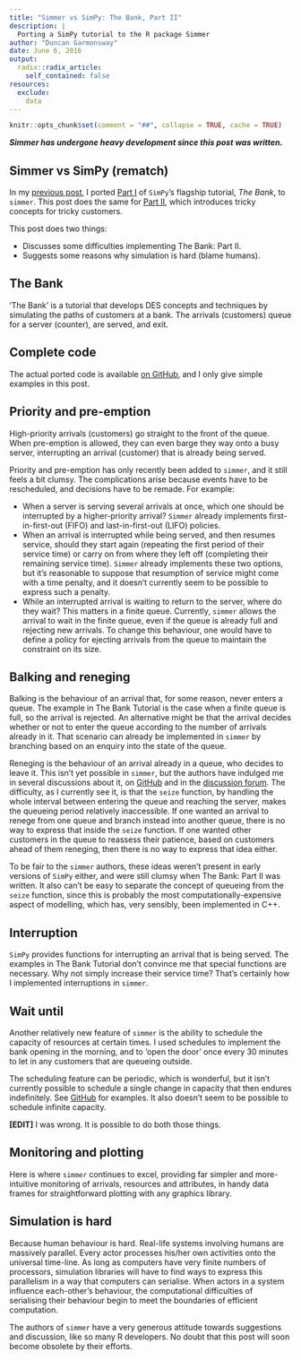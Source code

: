 ```yaml
---
title: "Simmer vs SimPy: The Bank, Part II"
description: |
  Porting a SimPy tutorial to the R package Simmer
author: "Duncan Garmonsway"
date: June 6, 2016
output:
  radix::radix_article:
    self_contained: false
resources:
  exclude:
    data
---
```


```r
knitr::opts_chunk$set(comment = "##", collapse = TRUE, cache = TRUE)
```

***Simmer has undergone heavy development since this post was written.***

## Simmer vs SimPy (rematch)

In my [previous
post](https://nacnudus.github.io/duncangarmonsway/posts/2016-05-11-simmer-bank-1/),
I ported [Part I](https://pythonhosted.org/SimPy/Tutorials/TheBank.html) of
`SimPy`'s flagship tutorial, *The Bank*, to `simmer`.  This post does the same
for [Part II](https://pythonhosted.org/SimPy/Tutorials/TheBank2.html), which
introduces tricky concepts for tricky customers.

This post does two things:

* Discusses some difficulties implementing The Bank: Part II.
* Suggests some reasons why simulation is hard (blame humans).

## The Bank

'The Bank' is a tutorial that develops DES concepts and techniques by simulating
the paths of customers at a bank.  The arrivals (customers) queue for a server
(counter), are served, and exit.

## Complete code

The actual ported code is available [on
GitHub](https://github.com/nacnudus/simmer-bank), and I only give simple
examples in this post.

## Priority and pre-emption

High-priority arrivals (customers) go straight to the front of the queue.  When
pre-emption is allowed, they can even barge they way onto a busy server,
interrupting an arrival (customer) that is already being served.

Priority and pre-emption has only recently been added to `simmer`, and it still
feels a bit clumsy.  The complications arise because events have to be
rescheduled, and decisions have to be remade.  For example:

* When a server is serving several arrivals at once, which one should be
  interrupted by a higher-priority arrival?  `Simmer` already implements
  first-in-first-out (FIFO) and last-in-first-out (LIFO) policies.
* When an arrival is interrupted while being served, and then resumes service,
  should they start again (repeating the first period of their service time) or
  carry on from where they left off (completing their remaining service time).
  `Simmer` already implements these two options, but it's reasonable to suppose
  that resumption of service might come with a time penalty, and it doesn't
  currently seem to be possible to express such a penalty.
* While an interrupted arrival is waiting to return to the server, where do they
  wait?  This matters in a finite queue.  Currently, `simmer` allows the arrival
  to wait in the finite queue, even if the queue is already full and rejecting
  new arrivals.  To change this behaviour, one would have to define a policy for
  ejecting arrivals from the queue to maintain the constraint on its size.

## Balking and reneging

Balking is the behaviour of an arrival that, for some reason, never enters a
queue.  The example in The Bank Tutorial is the case when a finite queue is
full, so the arrival is rejected.  An alternative might be that the arrival
decides whether or not to enter the queue according to the number of arrivals
already in it.  That scenario can already be implemented in `simmer` by branching
based on an enquiry into the state of the queue.

Reneging is the behaviour of an arrival already in a queue, who decides to leave
it.  This isn't yet possible in `simmer`, but the authors have indulged me in
several discussions about it, on
[GitHub](https://github.com/r-simmer/simmer/issues) and in the [discussion
forum](https://groups.google.com/forum/#!forum/simmer-devel).  The difficulty,
as I currently see it, is that the `seize` function, by handling the whole
interval between entering the queue and reaching the server, makes the queueing
period relatively inaccessible.  If one wanted an arrival to renege from one
queue and branch instead into another queue, there is no way to express that
inside the `seize` function.  If one wanted other customers in the queue to
reassess their patience, based on customers ahead of them reneging, then there
is no way to express that idea either.

To be fair to the `simmer` authors, these ideas weren't present in early
versions of `SimPy` either, and were still clumsy when The Bank: Part II was
written.  It also can't be easy to separate the concept of queueing from the
`seize` function, since this is probably the most computationally-expensive
aspect of modelling, which has, very sensibly, been implemented in C++.

## Interruption

`SimPy` provides functions for interrupting an arrival that is being served.
The examples in The Bank Tutorial don't convince me that special functions are
necessary. Why not simply increase their service time?  That's certainly how I
implemented interruptions in `simmer`.

## Wait until

Another relatively new feature of `simmer` is the ability to schedule the
capacity of resources at certain times.  I used schedules to implement the bank
opening in the morning, and to 'open the door' once every 30 minutes to let in
any customers that are queueing outside.

The scheduling feature can be periodic, which is wonderful, but it isn't
currently possible to schedule a single change in capacity that then endures
indefinitely.  See
[GitHub](https://github.com/nacnudus/simmer-bank/blob/master/17-waituntil.R) for
examples.  It also doesn't seem to be possible to schedule infinite capacity.

**[EDIT]**  I was wrong.  It is possible to do both those things.

## Monitoring and plotting

Here is where `simmer` continues to excel, providing far simpler and
more-intuitive monitoring of arrivals, resources and attributes, in handy data
frames for straightforward plotting with any graphics library.

## Simulation is hard

Because human behaviour is hard.  Real-life systems involving humans are
massively parallel.  Every actor processes his/her own activities onto the
universal time-line.  As long as computers have very finite numbers of
processors, simulation libraries will have to find ways to express this
parallelism in a way that computers can serialise.  When actors in a system
influence each-other's behaviour, the computational difficulties of serialising
their behaviour begin to meet the boundaries of efficient computation.

The authors of `simmer` have a very generous attitude towards suggestions and
discussion, like so many R developers.  No doubt that this post will soon become
obsolete by their efforts.
